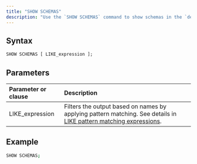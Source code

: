 ```yaml
---
title: "SHOW SCHEMAS"
description: "Use the `SHOW SCHEMAS` command to show schemas in the `dev` database."
---
```



## Syntax

```sql
SHOW SCHEMAS [ LIKE_expression ];
```

## Parameters

| Parameter or clause | Description                                                                                                                                                                               |
| :------------------ | :---------------------------------------------------------------------------------------------------------------------------------------------------------------------------------------- |
| LIKE\_expression    | Filters the output based on names by applying pattern matching. See details in [LIKE pattern matching expressions](/docs/current/sql-function-string/#like-pattern-matching-expressions). |

## Example

```bash
SHOW SCHEMAS;
```
